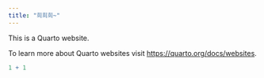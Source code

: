 ```yaml
---
title: "희희희~"
---
```


This is a Quarto website.

To learn more about Quarto websites visit <https://quarto.org/docs/websites>.

```r
1 + 1
```
